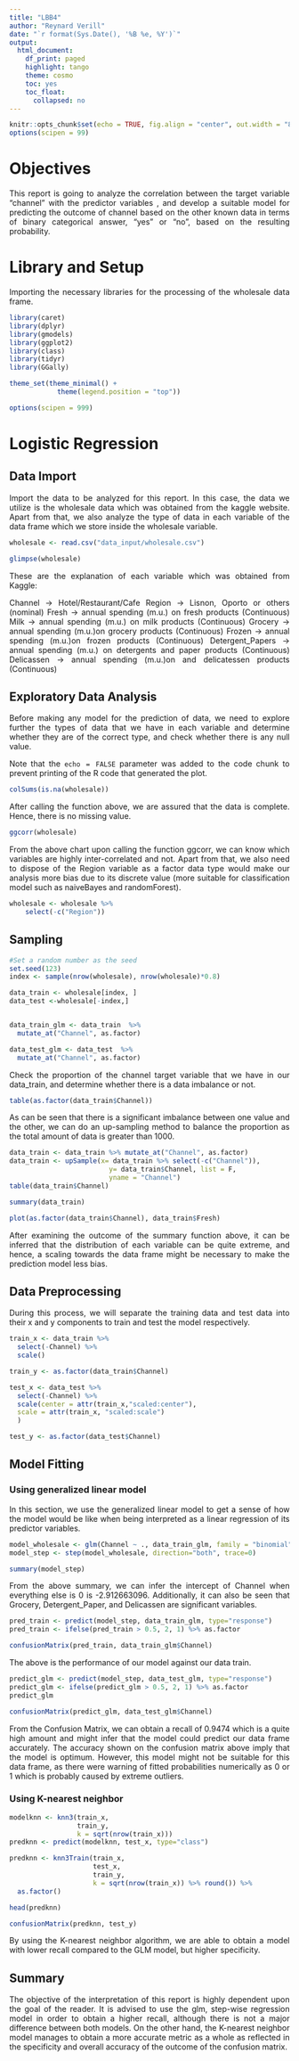 ```yaml
---
title: "LBB4"
author: "Reynard Verill"
date: "`r format(Sys.Date(), '%B %e, %Y')`"
output: 
  html_document:
    df_print: paged
    highlight: tango
    theme: cosmo
    toc: yes
    toc_float:
      collapsed: no
---
```


```r
knitr::opts_chunk$set(echo = TRUE, fig.align = "center", out.width = "80%")
options(scipen = 99)
```


<style>
body {
text-align: justify}
</style>

# Objectives

This report is going to analyze the correlation between the target variable "channel" with the predictor variables , and develop a suitable model for predicting the outcome of channel based on the other known data in terms of binary categorical answer, "yes" or "no", based on the resulting probability.

# Library and Setup

Importing the necessary libraries for the processing of the wholesale data frame.

```r
library(caret)
library(dplyr)
library(gmodels)
library(ggplot2)
library(class)
library(tidyr)
library(GGally)

theme_set(theme_minimal() +
            theme(legend.position = "top"))

options(scipen = 999)

```

# Logistic Regression

## Data Import
Import the data to be analyzed for this report. In this case, the data we utilize is the wholesale data which was obtained from the kaggle website. Apart from that, we also analyze the type of data in each variable of the data frame which we store inside the wholesale variable.

```r
wholesale <- read.csv("data_input/wholesale.csv")

glimpse(wholesale)
```
These are the explanation of each variable which was obtained from Kaggle:

Channel -> Hotel/Restaurant/Cafe
Region -> Lisnon, Oporto or others (nominal)
Fresh -> annual spending (m.u.) on fresh products (Continuous)
Milk -> annual spending (m.u.) on milk products (Continuous)
Grocery -> annual spending (m.u.)on grocery products (Continuous)
Frozen -> annual spending (m.u.)on frozen products (Continuous)
Detergent_Papers -> annual spending (m.u.) on detergents and paper products (Continuous)
Delicassen -> annual spending (m.u.)on and delicatessen products (Continuous)


## Exploratory Data Analysis
Before making any model for the prediction of data, we need to explore further the types of data that we have in each variable and determine whether they are of the correct type, and check whether there is any null value.

Note that the `echo = FALSE` parameter was added to the code chunk to prevent printing of the R code that generated the plot.

```r
colSums(is.na(wholesale))
```
After calling the function above, we are assured that the data is complete. Hence, there is no missing value.

```r
ggcorr(wholesale)
```
From the above chart upon calling the function ggcorr, we can know which variables are highly inter-correlated and not. Apart from that, we also need to dispose of the Region variable as a factor data type would make our analysis more bias due to its discrete value (more suitable for classification model such as naiveBayes and randomForest).
```r
wholesale <- wholesale %>% 
    select(-c("Region"))
```
## Sampling

```r
#Set a random number as the seed
set.seed(123)
index <- sample(nrow(wholesale), nrow(wholesale)*0.8)

data_train <- wholesale[index, ]
data_test <-wholesale[-index,]


data_train_glm <- data_train  %>% 
  mutate_at("Channel", as.factor)

data_test_glm <- data_test  %>% 
  mutate_at("Channel", as.factor)

```

Check the proportion of the channel target variable that we have in our data_train, and determine whether there is a data imbalance or not.
```r
table(as.factor(data_train$Channel))
```

As can be seen that there is a significant imbalance between one value and the other, we can do an up-sampling method to balance the proportion as the total amount of data is greater than 1000.

```r
data_train <- data_train %>% mutate_at("Channel", as.factor)
data_train <- upSample(x= data_train %>% select(-c("Channel")), 
                         y= data_train$Channel, list = F,
                         yname = "Channel")
table(data_train$Channel)
```



```r
summary(data_train)
```

```r
plot(as.factor(data_train$Channel), data_train$Fresh)
```
After examining the outcome of the summary function above, it can be inferred that the distribution of each variable can be quite extreme, and hence, a scaling towards the data frame might be necessary to make the prediction model less bias.

## Data Preprocessing
During this process, we will separate the training data and test data into their x and y components to train and test the model respectively.
```r
train_x <- data_train %>% 
  select(-Channel) %>% 
  scale()

train_y <- as.factor(data_train$Channel)

```

```r
test_x <- data_test %>% 
  select(-Channel) %>% 
  scale(center = attr(train_x,"scaled:center"), 
  scale = attr(train_x, "scaled:scale") 
  )

test_y <- as.factor(data_test$Channel)
```

## Model Fitting

### Using generalized linear model
In this section, we use the generalized linear model to get a sense of how the model would be like when being interpreted as a linear regression of its predictor variables.
```r
model_wholesale <- glm(Channel ~ ., data_train_glm, family = "binomial")
model_step <- step(model_wholesale, direction="both", trace=0)

summary(model_step)
```


From the above summary, we can infer the intercept of Channel when everything else is 0 is -2.912663096. Additionally, it can also be seen that Grocery, Detergent_Paper, and Delicassen are significant variables.

```r
pred_train <- predict(model_step, data_train_glm, type="response")
pred_train <- ifelse(pred_train > 0.5, 2, 1) %>% as.factor

confusionMatrix(pred_train, data_train_glm$Channel)
```
The above is the performance of our model against our data train.

```r
predict_glm <- predict(model_step, data_test_glm, type="response")
predict_glm <- ifelse(predict_glm > 0.5, 2, 1) %>% as.factor
predict_glm

confusionMatrix(predict_glm, data_test_glm$Channel)
```
From the Confusion Matrix, we can obtain a recall of 0.9474 which is a quite high amount and might infer that the model could predict our data frame accurately. The accuracy shown on the confusion matrix above imply that the model is optimum. However, this model might not be suitable for this data frame, as there were warning of fitted probabilities numerically as 0 or 1 which is probably caused by extreme outliers.


### Using K-nearest neighbor

```r
modelknn <- knn3(train_x, 
                 train_y,
                 k = sqrt(nrow(train_x)))
predknn <- predict(modelknn, test_x, type="class")
```

```r
predknn <- knn3Train(train_x,
                     test_x,
                     train_y,
                     k = sqrt(nrow(train_x)) %>% round()) %>% 
  as.factor()

head(predknn)
```

```r
confusionMatrix(predknn, test_y)
```

By using the K-nearest neighbor algorithm, we are able to obtain a model with lower recall compared to the GLM model, but higher specificity.

## Summary
The objective of the interpretation of this report is highly dependent upon the goal of the reader. It is advised to use the glm, step-wise regression model in order to obtain a higher recall, although there is not a major difference between both models. On the other hand, the K-nearest neighbor model manages to obtain a more accurate metric as a whole as reflected in the specificity and overall accuracy of the outcome of the confusion matrix.